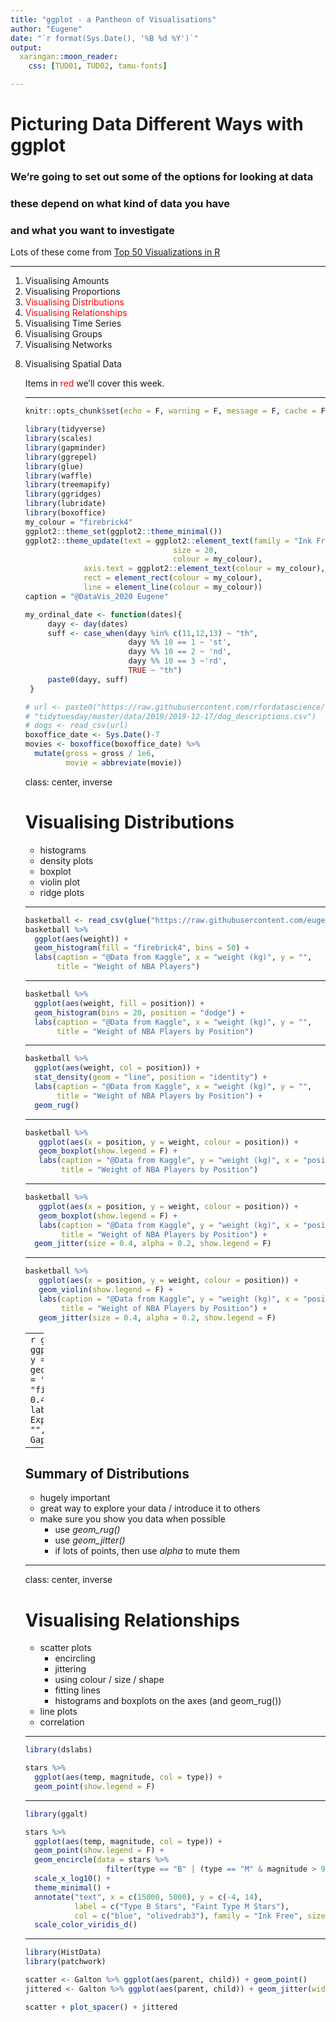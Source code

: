 ```yaml
---
title: "ggplot - a Pantheon of Visualisations"
author: "Eugene"
date: "`r format(Sys.Date(), '%B %d %Y')`"
output:
  xaringan::moon_reader:
    css: [TUD01, TUD02, tamu-fonts]

---
```



# Picturing Data Different Ways with ggplot

### We're going to set out some of the options for looking at data

### these depend on what kind of data you have

### and what you want to investigate

Lots of these come from [Top 50 Visualizations in R](http://r-statistics.co/Top50-Ggplot2-Visualizations-MasterList-R-Code.html#5.%20Composition)



---

<ol>
<li> Visualising Amounts
<li> Visualising Proportions
<li><span style="color: red;"> Visualising Distributions </span>
<li><span style="color: red;"> Visualising Relationships </span>
<li>Visualising Time Series
<li>Visualising Groups
<li>Visualising Networks
<li>Visualising Spatial Data

Items in <span style="color: red;">red</span> we'll cover this week.


---

```r
knitr::opts_chunk$set(echo = F, warning = F, message = F, cache = F)
```

```r
library(tidyverse)
library(scales)
library(gapminder)
library(ggrepel)
library(glue)
library(waffle)
library(treemapify)
library(ggridges)
library(lubridate)
library(boxoffice)
my_colour = "firebrick4"
ggplot2::theme_set(ggplot2::theme_minimal())
ggplot2::theme_update(text = ggplot2::element_text(family = "Ink Free", 
                                 size = 20, 
                                 colour = my_colour),
             axis.text = ggplot2::element_text(colour = my_colour),
             rect = element_rect(colour = my_colour),
             line = element_line(colour = my_colour))
caption = "@DataVis_2020 Eugene"

my_ordinal_date <- function(dates){
     dayy <- day(dates)
     suff <- case_when(dayy %in% c(11,12,13) ~ "th",
                       dayy %% 10 == 1 ~ 'st',
                       dayy %% 10 == 2 ~ 'nd',
                       dayy %% 10 == 3 ~'rd',
                       TRUE ~ "th")
     paste0(dayy, suff)
 }

```

```r
# url <- paste0("https://raw.githubusercontent.com/rfordatascience/",
# "tidytuesday/master/data/2019/2019-12-17/dog_descriptions.csv")
# dogs <- read_csv(url)
boxoffice_date <- Sys.Date()-7
movies <- boxoffice(boxoffice_date) %>% 
  mutate(gross = gross / 1e6,
         movie = abbreviate(movie))

```



class: center, inverse

# Visualising Distributions

- histograms
- density plots
- boxplot
- violin plot
- ridge plots

---

```r
basketball <- read_csv(glue("https://raw.githubusercontent.com/eugene100hickey/DataVis_2020/master/basketball.csv?token=ADCNXCIJQV7TBVNWLF77UQC7RGRA6"))
basketball %>% 
  ggplot(aes(weight)) + 
  geom_histogram(fill = "firebrick4", bins = 50) + 
  labs(caption = "@Data from Kaggle", x = "weight (kg)", y = "",
       title = "Weight of NBA Players")
```

---

```r
basketball %>% 
  ggplot(aes(weight, fill = position)) + 
  geom_histogram(bins = 20, position = "dodge") + 
  labs(caption = "@Data from Kaggle", x = "weight (kg)", y = "",
       title = "Weight of NBA Players by Position")
```

---

```r
basketball %>% 
  ggplot(aes(weight, col = position)) + 
  stat_density(geom = "line", position = "identity") + 
  labs(caption = "@Data from Kaggle", x = "weight (kg)", y = "",
       title = "Weight of NBA Players by Position") +
  geom_rug()
```

---


```r
basketball %>% 
   ggplot(aes(x = position, y = weight, colour = position)) + 
   geom_boxplot(show.legend = F) + 
   labs(caption = "@Data from Kaggle", y = "weight (kg)", x = "position",
        title = "Weight of NBA Players by Position")
```

---

```r
basketball %>% 
   ggplot(aes(x = position, y = weight, colour = position)) + 
   geom_boxplot(show.legend = F) + 
   labs(caption = "@Data from Kaggle", y = "weight (kg)", x = "position",
        title = "Weight of NBA Players by Position") +
  geom_jitter(size = 0.4, alpha = 0.2, show.legend = F)
```

---

```r
basketball %>% 
   ggplot(aes(x = position, y = weight, colour = position)) + 
   geom_violin(show.legend = F) + 
   labs(caption = "@Data from Kaggle", y = "weight (kg)", x = "position",
        title = "Weight of NBA Players by Position") +
   geom_jitter(size = 0.4, alpha = 0.2, show.legend = F)
```

---
```r
gapminder %>% ggplot(aes(x = lifeExp, y = factor(year))) +
  geom_density_ridges(fill = "firebrick4", colour = "firebrick4", alpha = 0.4) +
  theme_ridges() +
  labs(x = "Life Expectancy (years)", y = "", caption = "@Data Gapminder (WHO)")
```

---

## Summary of Distributions

- hugely important
- great way to explore your data / introduce it to others
- make sure you show you data when possible
    - use *geom_rug()*
    - use *geom_jitter()*
    - if lots of points, then use *alpha* to mute them
    
---

class: center, inverse

# Visualising Relationships

- scatter plots
    - encircling
    - jittering
    - using colour / size / shape 
    - fitting lines
    - histograms and boxplots on the axes (and geom_rug())
- line plots
- correlation

---

```r
library(dslabs)

stars %>% 
  ggplot(aes(temp, magnitude, col = type)) + 
  geom_point(show.legend = F)
```


---

```r
library(ggalt)

stars %>% 
  ggplot(aes(temp, magnitude, col = type)) + 
  geom_point(show.legend = F) +
  geom_encircle(data = stars %>% 
                  filter(type == "B" | (type == "M" & magnitude > 9)), show.legend = F) +
  scale_x_log10() + 
  theme_minimal() + 
  annotate("text", x = c(15000, 5000), y = c(-4, 14), 
           label = c("Type B Stars", "Faint Type M Stars"), 
           col = c("blue", "olivedrab3"), family = "Ink Free", size = 4, fontface = 2) + 
  scale_color_viridis_d()
```

---

```r
library(HistData)
library(patchwork)

scatter <- Galton %>% ggplot(aes(parent, child)) + geom_point()
jittered <- Galton %>% ggplot(aes(parent, child)) + geom_jitter(width = 0.4, height = 0.4)

scatter + plot_spacer() + jittered 
```

